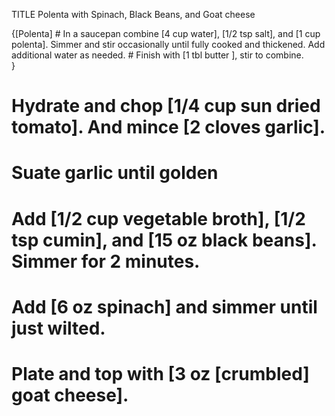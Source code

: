 TITLE Polenta with Spinach, Black Beans, and Goat cheese
                                  
{[Polenta]
# In a saucepan combine [4 cup water], [1/2 tsp salt], and [1 cup polenta]. Simmer and stir occasionally until fully cooked and thickened. Add additional water as needed.
# Finish with [1 tbl butter ], stir to combine.   
}

# Hydrate and chop [1/4 cup sun dried tomato]. And mince [2 cloves garlic].
# Suate garlic until golden
# Add [1/2 cup vegetable broth], [1/2 tsp cumin], and [15 oz black beans]. Simmer for 2 minutes.  
# Add [6 oz spinach] and simmer until just wilted.
# Plate and top with [3 oz [crumbled] goat cheese]. 

